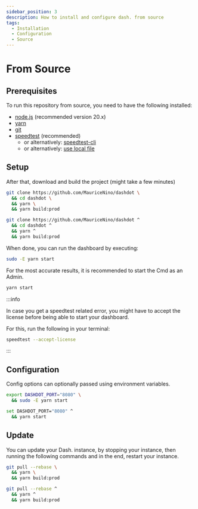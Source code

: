 ```yaml
---
sidebar_position: 3
description: How to install and configure dash. from source
tags:
  - Installation
  - Configuration
  - Source
---
```


# From Source

## Prerequisites

To run this repository from source, you need to have the following installed:

- [node.js](https://nodejs.org/) (recommended version 20.x)
- [yarn](https://yarnpkg.com/)
- [git](https://git-scm.com/)
- [speedtest](https://www.speedtest.net/apps/cli) (recommended)
  - or alternatively: [speedtest-cli](https://github.com/sivel/speedtest-cli)
  - or alternatively: [use local file](/docs/configuration/network#dashdot_speed_test_from_path)

## Setup

After that, download and build the project (might take a few minutes)


<Tabs groupId="os">
  <TabItem value='linux' label='Linux' default>

```bash
git clone https://github.com/MauriceNino/dashdot \
  && cd dashdot \
  && yarn \
  && yarn build:prod
```

  </TabItem>
  <TabItem value='windows' label='Windows (Cmd)'>

```bash
git clone https://github.com/MauriceNino/dashdot ^
  && cd dashdot ^
  && yarn ^
  && yarn build:prod
```

  </TabItem>
</Tabs>

When done, you can run the dashboard by executing:

<Tabs groupId="os">
  <TabItem value='linux' label='Linux' default>

```bash
sudo -E yarn start
```

  </TabItem>
  <TabItem value='windows' label='Windows (Cmd)'>

For the most accurate results, it is recommended to start the Cmd as an Admin.

```bash
yarn start
```

  </TabItem>
</Tabs>

:::info

In case you get a speedtest related error, you might have to accept the license
before being able to start your dashboard.

For this, run the following in your terminal:

```bash
speedtest --accept-license
```

:::

## Configuration

Config options can optionally passed using environment variables.

<Tabs groupId="os">
  <TabItem value='linux' label='Linux' default>

```bash
export DASHDOT_PORT="8080" \
  && sudo -E yarn start
```

  </TabItem>
  <TabItem value='windows' label='Windows (Cmd)'>

```bash
set DASHDOT_PORT="8080" ^
  && yarn start
```

  </TabItem>
</Tabs>

## Update

You can update your Dash. instance, by stopping your instance, then
running the following commands and in the end, restart your instance.

<Tabs groupId="os">
  <TabItem value='linux' label='Linux' default>

```bash
git pull --rebase \
  && yarn \
  && yarn build:prod
```

  </TabItem>
  <TabItem value='windows' label='Windows (Cmd)'>

```bash
git pull --rebase ^
  && yarn ^
  && yarn build:prod
```

  </TabItem>
</Tabs>
